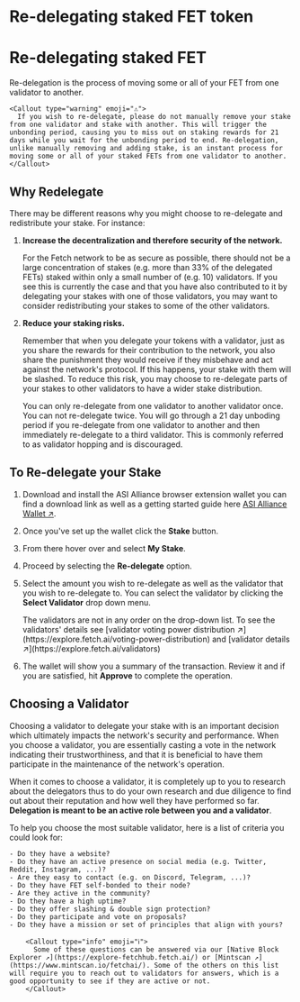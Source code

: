 
# Re-delegating staked FET token

# Re-delegating staked FET

Re-delegation is the process of moving some or all of your FET from one validator to another.

    <Callout type="warning" emoji="⚠️">
      If you wish to re-delegate, please do not manually remove your stake from one validator and stake with another. This will trigger the unbonding period, causing you to miss out on staking rewards for 21 days while you wait for the unbonding period to end. Re-delegation, unlike manually removing and adding stake, is an instant process for moving some or all of your staked FETs from one validator to another.
    </Callout>

## Why Redelegate

There may be different reasons why you might choose to re-delegate and redistribute your stake. For instance:

1. **Increase the decentralization and therefore security of the network.**

   For the Fetch network to be as secure as possible, there should not be a large concentration of stakes (e.g. more than 33% of the delegated FETs) staked within only a small number of (e.g. 10) validators. If you see this is currently the case and that you have also contributed to it by delegating your stakes with one of those validators, you may want to consider redistributing your stakes to some of the other validators.

2. **Reduce your staking risks.**

   Remember that when you delegate your tokens with a validator, just as you share the rewards for their contribution to the network, you also share the punishment they would receive if they misbehave and act against the network's protocol. If this happens, your stake with them will be slashed. To reduce this risk, you may choose to re-delegate parts of your stakes to other validators to have a wider stake distribution.

    <Callout type="info" emoji="ℹ️">
      You can only re-delegate from one validator to another validator once. You can not re-delegate twice. You will go through a 21 day unboding period if you re-delegate from one validator to another and then immediately re-delegate to a third validator. This is commonly referred to as validator hopping and is discouraged.
    </Callout>

## To Re-delegate your Stake

1. Download and install the ASI Alliance browser extension wallet you can find a download link as well as a getting started guide here [ASI Alliance Wallet ↗️](/guides/fetch-network/asi-wallet/web-wallet/get-started).
2. Once you've set up the wallet click the **Stake** button.
3. From there hover over and select **My Stake**.
4. Proceed by selecting the **Re-delegate** option.
5. Select the amount you wish to re-delegate as well as the validator that you wish to re-delegate to. You can select the validator by clicking the **Select Validator** drop down menu.

   <Callout type="info" emoji="ℹ️">
     The validators are not in any order on the drop-down list. To see the validators' details see [validator voting power distribution ↗️](https://explore.fetch.ai/voting-power-distribution) and [validator details ↗️](https://explore.fetch.ai/validators)
   </Callout>

6. The wallet will show you a summary of the transaction. Review it and if you are satisfied, hit **Approve** to complete the operation.

## Choosing a Validator

Choosing a validator to delegate your stake with is an important decision which ultimately impacts the network's security and performance. When you choose a validator, you are essentially casting a vote in the network indicating their trustworthiness, and that it is beneficial to have them participate in the maintenance of the network's operation.

When it comes to choose a validator, it is completely up to you to research about the delegators thus to do your own research and due diligence to find out about their reputation and how well they have performed so far. **Delegation is meant to be an active role between you and a validator**.

To help you choose the most suitable validator, here is a list of criteria you could look for:

    - Do they have a website?
    - Do they have an active presence on social media (e.g. Twitter, Reddit, Instagram, ...)?
    - Are they easy to contact (e.g. on Discord, Telegram, ...)?
    - Do they have FET self-bonded to their node?
    - Are they active in the community?
    - Do they have a high uptime?
    - Do they offer slashing & double sign protection?
    - Do they participate and vote on proposals?
    - Do they have a mission or set of principles that align with yours?

        <Callout type="info" emoji="ℹ️">
          Some of these questions can be answered via our [Native Block Explorer ↗️](https://explore-fetchhub.fetch.ai/) or [Mintscan ↗️](https://www.mintscan.io/fetchai/). Some of the others on this list will require you to reach out to validators for answers, which is a good opportunity to see if they are active or not.
        </Callout>
